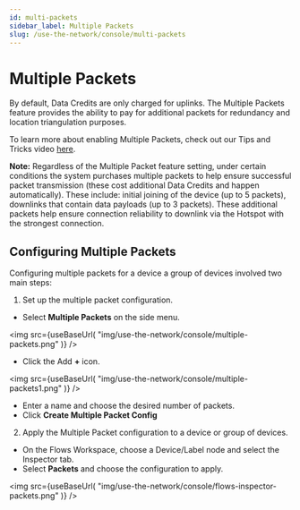 ```yaml
---
id: multi-packets
sidebar_label: Multiple Packets
slug: /use-the-network/console/multi-packets
---
```


# Multiple Packets


By default, Data Credits are only charged for uplinks. The Multiple Packets feature provides the ability to pay for additional packets for redundancy and location triangulation purposes. 

To learn more about enabling Multiple Packets, check out our Tips and Tricks video [here](https://youtu.be/rDJcGspnq1A).

**Note:** Regardless of the Multiple Packet feature setting, under certain conditions the system purchases multiple packets to help ensure successful packet transmission (these cost additional Data Credits and happen automatically). These include: initial joining of the device (up to 5 packets), downlinks that contain data payloads (up to 3 packets). These additional packets help ensure connection reliability to downlink via the Hotspot with the strongest connection.

## Configuring Multiple Packets

Configuring multiple packets for a device a group of devices involved two main steps:

1. Set up the multiple packet configuration.
  - Select **Multiple Packets** on the side menu. 

  <img
  src={useBaseUrl(
    "img/use-the-network/console/multiple-packets.png"
  )}
/>
  
  - Click the Add **+** icon. 

  <img
  src={useBaseUrl(
    "img/use-the-network/console/multiple-packets1.png"
  )}
/>

  - Enter a name and choose the desired number of packets.
  - Click **Create Multiple Packet Config**

2. Apply the Multiple Packet configuration to a device or group of devices.
 - On the Flows Workspace, choose a Device/Label node and select the Inspector tab. 
 - Select **Packets** and choose the configuration to apply.

<img
  src={useBaseUrl(
    "img/use-the-network/console/flows-inspector-packets.png"
  )}
/>
